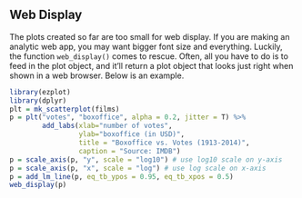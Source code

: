 ## Web Display

The plots created so far are too small for web display. If you are making an 
analytic web app, you may want bigger font size and everything. Luckily, the 
function `web_display()` comes to rescue. Often, all you have to 
do is to feed in the plot object, and it'll return a plot object that looks 
just right when shown in a web browser. Below is an example.

```r
library(ezplot)
library(dplyr)
plt = mk_scatterplot(films)
p = plt("votes", "boxoffice", alpha = 0.2, jitter = T) %>% 
        add_labs(xlab="number of votes", 
                 ylab="boxoffice (in USD)", 
                 title = "Boxoffice vs. Votes (1913-2014)",
                 caption = "Source: IMDB")
p = scale_axis(p, "y", scale = "log10") # use log10 scale on y-axis
p = scale_axis(p, "x", scale = "log") # use log scale on x-axis
p = add_lm_line(p, eq_tb_ypos = 0.95, eq_tb_xpos = 0.5) 
web_display(p)
```


              
